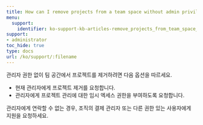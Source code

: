 ```yaml
---
title: How can I remove projects from a team space without admin privileges?
menu:
  support:
    identifier: ko-support-kb-articles-remove_projects_from_team_space_without_admin_privileges
support:
- administrator
toc_hide: true
type: docs
url: /ko/support/:filename
---
```


관리자 권한 없이 팀 공간에서 프로젝트를 제거하려면 다음 옵션을 따르세요.

- 현재 관리자에게 프로젝트 제거를 요청합니다.
- 관리자에게 프로젝트 관리에 대한 임시 엑세스 권한을 부여하도록 요청합니다.

관리자에게 연락할 수 없는 경우, 조직의 결제 관리자 또는 다른 권한 있는 사용자에게 지원을 요청하세요.
